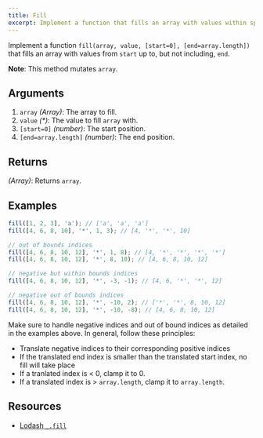 ```yaml
---
title: Fill
excerpt: Implement a function that fills an array with values within specified indices
---
```


Implement a function `fill(array, value, [start=0], [end=array.length])` that fills an array with values from `start` up to, but not including, `end`.

**Note**: This method mutates `array`.

## Arguments

1. `array` _(Array)_: The array to fill.
1. `value` _(\*)_: The value to fill `array` with.
1. `[start=0]` _(number)_: The start position.
1. `[end=array.length]` _(number)_: The end position.

## Returns

_(Array)_: Returns `array`.

## Examples

```js
fill([1, 2, 3], 'a'); // ['a', 'a', 'a']
fill([4, 6, 8, 10], '*', 1, 3); // [4, '*', '*', 10]

// out of bounds indices
fill([4, 6, 8, 10, 12], '*', 1, 8); // [4, '*', '*', '*', '*']
fill([4, 6, 8, 10, 12], '*', 8, 10); // [4, 6, 8, 10, 12]

// negative but within bounds indices
fill([4, 6, 8, 10, 12], '*', -3, -1); // [4, 6, '*', '*', 12]

// negative out of bounds indices
fill([4, 6, 8, 10, 12], '*', -10, 2); // ['*', '*', 8, 10, 12]
fill([4, 6, 8, 10, 12], '*', -10, -8); // [4, 6, 8, 10, 12]
```

Make sure to handle negative indices and out of bound indices as detailed in the examples above. In general, follow these principles:

- Translate negative indices to their corresponding positive indices
- If the translated end index is smaller than the translated start index, no fill will take place
- If a tranlated index is &lt; 0, clamp it to 0.
- If a translated index is &gt; `array.length`, clamp it to `array.length`.

## Resources

- [Lodash `_.fill`](https://lodash.com/docs/#fill)
